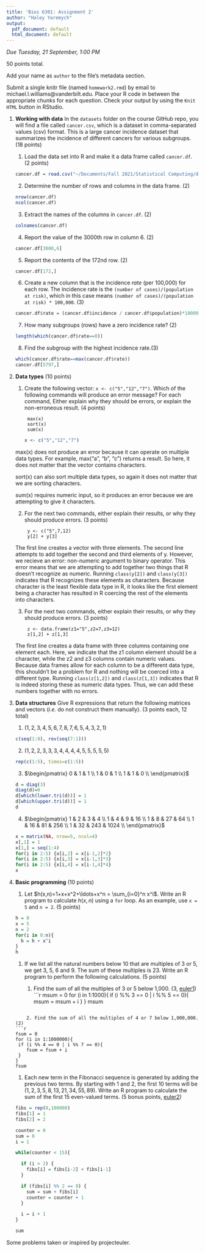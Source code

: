 ```yaml
---
title: 'Bios 6301: Assignment 2'
author: "Haley Yaremych"
output:
  pdf_document: default
  html_document: default
---
```


*Due Tuesday, 21 September, 1:00 PM*

50 points total.

Add your name as `author` to the file's metadata section.

Submit a single knitr file (named `homework2.rmd`) by email to michael.l.williams@vanderbilt.edu.
Place your R code in between the appropriate chunks for each question.
Check your output by using the `Knit HTML` button in RStudio.

1. **Working with data** In the `datasets` folder on the course GitHub repo, you will find a file called `cancer.csv`, which is a dataset in comma-separated values (csv) format. This is a large cancer incidence dataset that summarizes the incidence of different cancers for various subgroups. (18 points)

    1. Load the data set into R and make it a data frame called `cancer.df`. (2 points)
    ```r
    cancer.df = read.csv("~/Documents/Fall 2021/Statistical Computing/datasets/cancer.csv", header=TRUE)
    ```

    2. Determine the number of rows and columns in the data frame. (2)
    ```r
    nrow(cancer.df)
    ncol(cancer.df)
    ```

    3. Extract the names of the columns in `cancer.df`. (2)
    ```r
    colnames(cancer.df)
    ```

    4. Report the value of the 3000th row in column 6. (2)
    ```r
    cancer.df[3000,6]
    ```

    5. Report the contents of the 172nd row. (2)
    ```r
    cancer.df[172,]
    ```

    6. Create a new column that is the incidence *rate* (per 100,000) for each row. The incidence rate is the `(number of cases)/(population at risk)`, which in this case means `(number of cases)/(population at risk) * 100,000`. (3)
    ```r
    cancer.df$rate = (cancer.df$incidence / cancer.df$population)*100000 
    ```

    7. How many subgroups (rows) have a zero incidence rate? (2)
    ```r
    length(which(cancer.df$rate==0))
    ```

    8. Find the subgroup with the highest incidence rate.(3)
    ```r
    which(cancer.df$rate==max(cancer.df$rate))
    cancer.df[5797,]
    ```

2. **Data types** (10 points)

    1. Create the following vector: `x <- c("5","12","7")`. Which of the following commands will produce an error message? For each command, Either explain why they should be errors, or explain the non-erroneous result. (4 points)

            max(x)
            sort(x)
            sum(x)
    ```r
    x <- c("5","12","7")
    ```
    
    max(x) does not produce an error because it can operate on multiple data types. For example, max("a", "b", "c") returns a result. So here, it does not matter that the vector contains characters. 
    
    sort(x) can also sort multiple data types, so again it does not matter that we are sorting characters. 
    
    sum(x) requires numeric input, so it produces an error because we are attempting to give it characters. 
    
    

    2. For the next two commands, either explain their results, or why they should produce errors. (3 points)

            y <- c("5",7,12)
            y[2] + y[3]
            
    The first line creates a vector with three elements. The second line attempts to add together the second and third elements of y. However, we recieve an error: non-numeric argument to binary operator. This error means that we are attempting to add together two things that R doesn't recognize as numeric. Running `class(y[2])` and `class(y[3])` indicates that R recognizes these elements as characters. Because character is the least flexible data type in R, it looks like the first element being a character has resulted in R coercing the rest of the elements into characters. 

    3. For the next two commands, either explain their results, or why they should produce errors. (3 points)

            z <- data.frame(z1="5",z2=7,z3=12)
            z[1,2] + z[1,3]
            
      The first line creates a data frame with three columns containing one element each. Here, we indicate that the z1 column element should be a character, while the z2 and z3 columns contain numeric values. Because data frames allow for each column to be a different data type, this shouldn't be a problem for R and nothing will be coerced into a different type. Running  `class(z[1,2])` and `class(z[1,3])` indicates that R is indeed storing these as numeric data types. Thus, we can add these numbers together with no errors. 

3. **Data structures** Give R expressions that return the following matrices and vectors (*i.e.* do not construct them manually). (3 points each, 12 total)

    1. $(1,2,3,4,5,6,7,8,7,6,5,4,3,2,1)$
    ```r
    c(seq(1:8), rev(seq(7:1)))
    ```
    
    2. $(1,2,2,3,3,3,4,4,4,4,5,5,5,5,5)$
    ```r
    rep(c(1:5), times=c(1:5))
    ```
    
    3. $\begin{pmatrix}
      0 & 1 & 1  \\
      1 & 0 & 1  \\
      1 & 1 & 0  \\
    \end{pmatrix}$
    ```r
    d = diag(3)
    diag(d)=0
    d[which(lower.tri(d))] = 1
    d[which(upper.tri(d))] = 1
    d
    ```

    4. $\begin{pmatrix}
      1 & 2 & 3 & 4 \\
      1 & 4 & 9 & 16 \\
      1 & 8 & 27 & 64  \\
      1 & 16 & 81 & 256 \\
      1 & 32 & 243 & 1024  \\
    \end{pmatrix}$
    ```r
    x = matrix(NA, nrow=5, ncol=4)
    x[,1] = 1
    x[1,] = seq(1:4)
    for(i in 2:5) {x[i,2] = x[i-1,2]*2}
    for(i in 2:5) {x[i,3] = x[i-1,3]*3}
    for(i in 2:5) {x[i,4] = x[i-1,4]*4}
    x
    ```

4. **Basic programming** (10 points)

    1. Let $h(x,n)=1+x+x^2+\ldots+x^n = \sum_{i=0}^n x^i$. Write an R program to calculate $h(x,n)$ using a `for` loop. As an example, use `x = 5` and `n = 2`. (5 points)
    ```r
    h = 0
    x = 5
    n = 2
    for(i in 0:n){
      h = h + x^i
    }
    h
    ```

    1. If we list all the natural numbers below 10 that are multiples of 3 or 5, we get 3, 5, 6 and 9. The sum of these multiples is 23. Write an R program to perform the following calculations. (5 points)

        1. Find the sum of all the multiples of 3 or 5 below 1,000. (3, [euler1])
    ```r
    msum = 0
    for (i in 1:1000){
     if (i %% 3 == 0 | i %% 5 == 0){
        msum = msum + i
     }
    }
    msum
     
    ```

        2. Find the sum of all the multiples of 4 or 7 below 1,000,000. (2)
    ```r
    fsum = 0
    for (i in 1:1000000){
     if (i %% 4 == 0 | i %% 7 == 0){
        fsum = fsum + i
     }
    }
    fsum
    ```

    1. Each new term in the Fibonacci sequence is generated by adding the previous two terms. By starting with 1 and 2, the first 10 terms will be $(1, 2, 3, 5, 8, 13, 21, 34, 55, 89)$. Write an R program to calculate the sum of the first 15 even-valued terms. (5 bonus points, [euler2])
    ```r
    fibs = rep(0,100000)
    fibs[1] = 1
    fibs[2] = 2
    
    counter = 0
    sum = 0
    i = 1
    
    while(counter < 15){
      
      if (i > 2) {
        fibs[i] = fibs[i-2] + fibs[i-1]
      }
      
      if (fibs[i] %% 2 == 0) {
        sum = sum + fibs[i]
        counter = counter + 1
      }
      
      i = i + 1
    }
    
    sum
    ```

Some problems taken or inspired by projecteuler.

[euler1]: https://projecteuler.net/problem=1
[euler2]: https://projecteuler.net/problem=2

